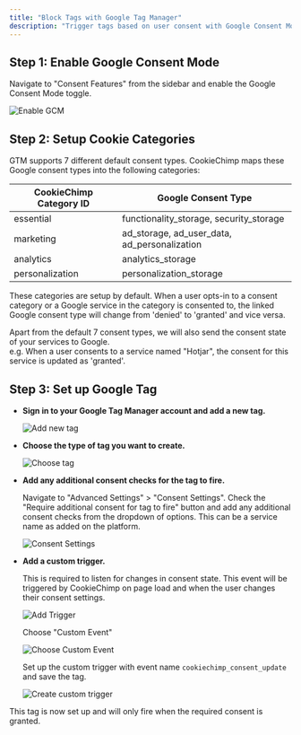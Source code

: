 ```yaml
---
title: "Block Tags with Google Tag Manager"
description: "Trigger tags based on user consent with Google Consent Mode v2."
---
```


## Step 1: Enable Google Consent Mode

Navigate to "Consent Features" from the sidebar and enable the Google Consent Mode toggle.

<img src="/images/google-tag-manager/enable-gcm.png" alt="Enable GCM" />

## Step 2: Setup Cookie Categories

GTM supports 7 different default consent types. CookieChimp maps these Google consent types into the following categories:

| CookieChimp Category ID | Google Consent Type                          |
| ----------------------- | -------------------------------------------- |
| essential               | functionality_storage, security_storage      |
| marketing               | ad_storage, ad_user_data, ad_personalization |
| analytics               | analytics_storage                            |
| personalization         | personalization_storage                      |

These categories are setup by default.
When a user opts-in to a consent category or a Google service in the category is consented to, the linked Google consent type will change from 'denied' to 'granted' and vice versa.

Apart from the default 7 consent types, we will also send the consent state of your services to Google.  
e.g. When a user consents to a service named "Hotjar", the consent for this service is updated as 'granted'.

## Step 3: Set up Google Tag

- **Sign in to your Google Tag Manager account and add a new tag.**

  <img src="/images/google-tag-manager/add-new-tag.png" alt="Add new tag" />

- **Choose the type of tag you want to create.**

  <img src="/images/google-tag-manager/choose-tag.png" alt="Choose tag" />

- **Add any additional consent checks for the tag to fire.**

  Navigate to "Advanced Settings" > "Consent Settings". Check the "Require additional consent for tag to fire" button and add any additional consent checks from the dropdown of options.
  This can be a service name as added on the platform.

  <img
    src="/images/google-tag-manager/consent-settings.png"
    alt="Consent Settings"
  />

- **Add a custom trigger.**

  This is required to listen for changes in consent state. This event will be triggered by CookieChimp on page load and when the user changes their consent settings.

  <img src="/images/google-tag-manager/add-trigger.png" alt="Add Trigger" />

  Choose "Custom Event"

  <img
    src="/images/google-tag-manager/choose-trigger.png"
    alt="Choose Custom Event"
  />

  Set up the custom trigger with event name `cookiechimp_consent_update` and save the tag.

  <img
    src="/images/google-tag-manager/create-custom-trigger.png"
    alt="Create custom trigger"
  />

This tag is now set up and will only fire when the required consent is granted.
